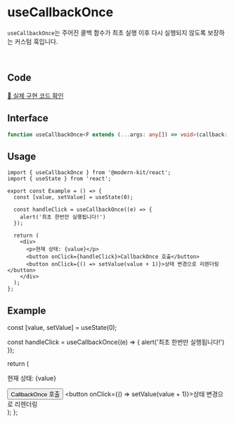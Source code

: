 
# useCallbackOnce

`useCallbackOnce`는 주어진 콜백 함수가 최초 실행 이후 다시 실행되지 않도록 보장하는 커스텀 훅입니다. 

<br />

## Code
[🔗 실제 구현 코드 확인](https://github.com/modern-agile-team/modern-kit/blob/main/packages/react/src/hooks/useCallbackOnce/index.ts)

## Interface
```ts title="typescript"
function useCallbackOnce<F extends (...args: any[]) => void>(callback: F): (...args: Parameters<F>) => void
```

## Usage
```tsx title="typescript"
import { useCallbackOnce } from '@modern-kit/react';
import { useState } from 'react';

export const Example = () => {
  const [value, setValue] = useState(0);
  
  const handleClick = useCallbackOnce((e) => {
    alert('최초 한번만 실행됩니다!')
  });

  return (
    <div>
      <p>현재 상태: {value}</p>
      <button onClick={handleClick}>CallbackOnce 호출</button>
      <button onClick={() => setValue(value + 1)}>상태 변경으로 리렌더링</button>
    </div>
  );
};
```

## Example

  const [value, setValue] = useState(0);
  
  const handleClick = useCallbackOnce((e) => {
    alert('최초 한번만 실행됩니다!')
  });

  return (
    <div>
      <p>현재 상태: {value}</p>
      <button onClick={handleClick}>CallbackOnce 호출</button>
      <button onClick={() => setValue(value + 1)}>상태 변경으로 리렌더링</button>
    </div>
  );
};

<Example />